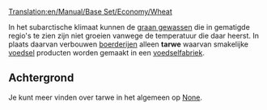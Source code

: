 [[Translation:en/Manual/Base Set/Economy/Wheat]]

{{nl/Vracht|name=Tarwe
|image=Grain.png
|geproduceerd=[[nl/Manual/Base Set/Economy/Boerderij|Boerderij]]
|geaccepteerd=[[nl/Manual/Base Set/Economy/Voedselfabriek|Voedselfabriek]]
}}

In het subarctische klimaat kunnen de [[nl/graan|graan gewassen]] die in gematigde regio's te zien zijn niet groeien vanwege de temperatuur die daar heerst. In plaats daarvan verbouwen  [[nl/boerderij|boerderijen]] alleen '''tarwe''' waarvan smakelijke [[nl/voedsel|voedsel]] producten worden gemaakt in een [[nl/Manual/Base Set/Economy/Voedselfabriek|voedselfabriek]].

==Achtergrond==
Je kunt meer vinden over tarwe in het algemeen op [https://www.wikipedia.org/wiki/Wheat None].